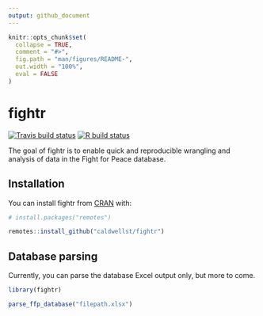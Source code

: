 ```yaml
---
output: github_document
---
```


<!-- README.md is generated from README.Rmd. Please edit that file -->

```r
knitr::opts_chunk$set(
  collapse = TRUE,
  comment = "#>",
  fig.path = "man/figures/README-",
  out.width = "100%",
  eval = FALSE
)
```

# fightr

<!-- badges: start -->
[![Travis build status](https://travis-ci.com/caldwellst/fightr.svg?branch=master)](https://travis-ci.com/caldwellst/fightr)
[![R build status](https://github.com/caldwellst/fightr/workflows/R-CMD-check/badge.svg)](https://github.com/caldwellst/fightr/actions)
<!-- badges: end -->

The goal of fightr is to enable quick and reproducible wrangling and analysis of
data in the Fight for Peace database.

## Installation

You can install fightr from [CRAN](https://github.com/caldwellst/fightr) with:

``` r
# install.packages("remotes")

remotes::install_github("caldwellst/fightr")
```

## Database parsing

Currently, you can parse the database Excel output only, but more to come. 

``` r
library(fightr)

parse_ffp_database("filepath.xlsx")
```
